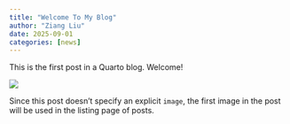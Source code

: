 ```yaml
---
title: "Welcome To My Blog"
author: "Ziang Liu"
date: 2025-09-01
categories: [news]
---
```


This is the first post in a Quarto blog. Welcome!

![](thumbnail.jpg)

Since this post doesn't specify an explicit `image`, the first image in the post will be used in the listing page of posts.
